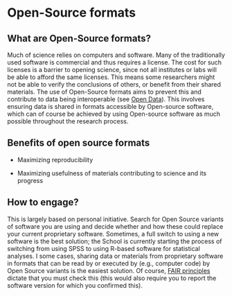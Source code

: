# Open-Source formats

## What are Open-Source formats?

Much of science relies on computers and software. Many of the traditionally used software is commercial and thus requires a license. The cost for such licenses is a barrier to opening science, since not all institutes or labs will be able to afford the same licenses. This means some researchers might not be able to verify the conclusions of others, or benefit from their shared materials. The use of Open-Source formats aims to prevent this and contribute to data being interoperable (see [Open Data](https://qubpsy.github.io/QUBPsyOpenScience/open_data.html)). This involves ensuring data is shared in formats accessible by Open-source software, which can of course be achieved by using Open-source software as much possible throughout the research process.

## Benefits of open source formats

- Maximizing reproducibility

- Maximizing usefulness of materials contributing to science and its progress

## How to engage?

This is largely based on personal initiative. Search for Open Source variants of software you are using and decide whether and how these could replace your current proprietary software. Sometimes, a full switch to using a new software is the best solution; the School is currently starting the process of switching from using SPSS to using R-based software for statistical analyses. I some cases, sharing data or materials from proprietary software in formats that can be read by or executed by (e.g., computer code) by Open Source variants is the easiest solution. Of course, [FAIR principles](https://www.go-fair.org/fair-principles/) dictate that you must check this (this would also require you to report the software version for which you confirmed this). 